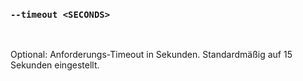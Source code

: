 ### `--timeout <SECONDS>`

<br />

Optional: Anforderungs-Timeout in Sekunden.
Standardmäßig auf 15 Sekunden eingestellt.
